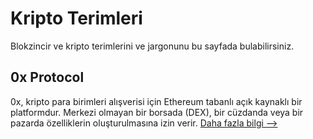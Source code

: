 # Kripto Terimleri
Blokzincir ve kripto terimlerini ve jargonunu bu sayfada bulabilirsiniz. 

## 0x Protocol
0x, kripto para birimleri alışverisi için Ethereum tabanlı açık kaynaklı bir platformdur. Merkezi olmayan bir borsada (DEX), bir cüzdanda veya bir pazarda özelliklerin oluşturulmasına izin verir. 
[Daha fazla bilgi -->](https://web3sozluk.com/terimler/0xProtocol)

